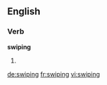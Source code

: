 
==English==

===Verb===
'''swiping'''

# {{present participle of|swipe}}

[[de:swiping]]
[[fr:swiping]]
[[vi:swiping]]